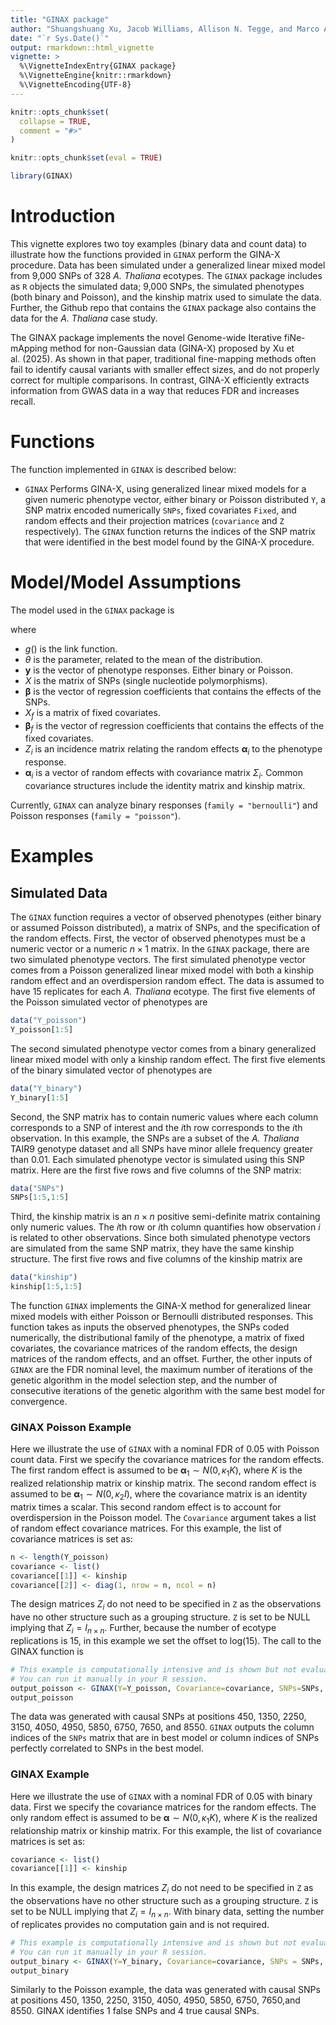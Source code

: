 ```yaml
---
title: "GINAX package"
author: "Shuangshuang Xu, Jacob Williams, Allison N. Tegge, and Marco A. R. Ferreira"
date: "`r Sys.Date()`"
output: rmarkdown::html_vignette
vignette: >
  %\VignetteIndexEntry{GINAX package}
  %\VignetteEngine{knitr::rmarkdown}
  %\VignetteEncoding{UTF-8}
---
```


```r
knitr::opts_chunk$set(
  collapse = TRUE,
  comment = "#>"
)
```

```r
knitr::opts_chunk$set(eval = TRUE)
```

```r
library(GINAX)
```


# Introduction

This vignette explores two toy examples (binary data and count data) to illustrate how the functions provided in `GINAX` perform the GINA-X procedure. Data has been simulated under a generalized linear mixed model from 9,000 SNPs of 328 _A. Thaliana_ ecotypes. The `GINAX` package includes as `R` objects the simulated data; 9,000 SNPs, the simulated phenotypes (both binary and Poisson), and the kinship matrix used to simulate the data. Further, the Github repo that contains the `GINAX` package also contains the data for the _A. Thaliana_ case study.

The GINAX package implements the novel Genome-wide Iterative fiNe-mApping method for non-Gaussian data (GINA-X) proposed by Xu et al. (2025). As shown in that paper, traditional fine-mapping methods often fail to identify causal variants with smaller effect sizes, and do not properly correct for multiple comparisons. In contrast, GINA-X efficiently extracts information from GWAS data in a way that reduces FDR and increases recall.


# Functions

The function implemented in `GINAX` is described below:

* `GINAX` Performs GINA-X, using generalized linear mixed models for a given numeric phenotype vector, either binary or Poisson distributed `Y`, a SNP matrix encoded numerically `SNPs`, fixed covariates `Fixed`, and random effects and their projection matrices (`covariance` and `Z` respectively). The `GINAX` function returns the indices of the SNP matrix that were identified in the best model found by the GINA-X procedure.

# Model/Model Assumptions

The model used in the `GINAX` package is

\begin{equation*}
\textbf{y} \sim F(\cdot|\theta) //
g(\theta) = X \boldsymbol{\beta} + X_f \boldsymbol{\beta}_f + Z_1 \boldsymbol{\alpha}_1 + \ldots + Z_l \boldsymbol{\alpha}_l
\end{equation*}

where

* $g()$ is the link function.
* $\theta$ is the parameter, related to the mean of the distribution.
* $\textbf{y}$ is the vector of phenotype responses. Either binary or Poisson.
* $X$ is the matrix of SNPs (single nucleotide polymorphisms).
* $\boldsymbol{\beta}$ is the vector of regression coefficients that contains the effects of the SNPs.
* $X_f$ is a matrix of fixed covariates.
* $\boldsymbol{\beta}_f$ is the vector of regression coefficients that contains the effects of the fixed covariates.
* $Z_i$ is an incidence matrix relating the random effects $\boldsymbol{\alpha}_i$ to the phenotype response.
* $\boldsymbol{\alpha}_i$ is a vector of random effects with covariance matrix $\Sigma_i$. Common covariance structures include the identity matrix and kinship matrix.

Currently, `GINAX` can analyze binary responses (`family = "bernoulli"`) and Poisson responses (`family = "poisson"`).

# Examples

## Simulated Data

The `GINAX` function requires a vector of observed phenotypes (either binary or assumed Poisson distributed), a matrix of SNPs, and the specification of the random effects. First, the vector of observed phenotypes must be a numeric vector or a numeric $n \times 1$ matrix. In the `GINAX` package, there are two simulated phenotype vectors. The first simulated phenotype vector comes from a Poisson generalized linear mixed model with both a kinship random effect and an overdispersion random effect. The data is assumed to have 15 replicates for each _A. Thaliana_ ecotype. The first five elements of the Poisson simulated vector of phenotypes are  

```r
data("Y_poisson")
Y_poisson[1:5]
```

The second simulated phenotype vector comes from a binary generalized linear mixed model with only a kinship random effect. The first five elements of the binary simulated vector of phenotypes are  
```r
data("Y_binary")
Y_binary[1:5]
```

Second, the SNP matrix has to contain numeric values where each column corresponds to a SNP of interest and the $i$th row corresponds to the $i$th observation. In this example, the SNPs are a subset of the _A. Thaliana_ TAIR9 genotype dataset and all SNPs have minor allele frequency greater than 0.01. Each simulated phenotype vector is simulated using this SNP matrix. Here are the first five rows and five columns of the SNP matrix:

```r
data("SNPs")
SNPs[1:5,1:5]
```

Third, the kinship matrix is an $n \times n$ positive semi-definite matrix containing only numeric values. The $i$th row or $i$th column quantifies how observation $i$ is related to other observations. Since both simulated phenotype vectors are simulated from the same SNP matrix, they have the same kinship structure. The first five rows and five columns of the kinship matrix are

```r
data("kinship")
kinship[1:5,1:5]
```



The function `GINAX` implements the GINA-X method for generalized linear mixed models with either Poisson or Bernoulli distributed responses. This function takes as inputs the observed phenotypes, the SNPs coded numerically, the distributional family of the phenotype, a matrix of fixed covariates, the covariance matrices of the random effects, the design matrices of the random effects, and an offset. Further, the other inputs of `GINAX` are the FDR nominal level, the maximum number of iterations of the genetic algorithm in the model selection step, and the number of consecutive iterations of the genetic algorithm with the same best model for convergence. 

### GINAX Poisson Example

Here we illustrate the use of `GINAX` with a nominal FDR of 0.05 with Poisson count data. First we specify the covariance matrices for the random effects. The first random effect is assumed to be $\boldsymbol{\alpha}_1 \sim N(0,\kappa_1 K)$, where $K$ is the realized relationship matrix or kinship matrix. The second random effect is assumed to be $\boldsymbol{\alpha}_1 \sim N(0,\kappa_2 I)$, where the covariance matrix is an identity matrix times a scalar. This second random effect is to account for overdispersion in the Poisson model. The `Covariance` argument takes a list of random effect covariance matrices. For this example, the list of covariance matrices is set as:

```r
n <- length(Y_poisson)
covariance <- list()
covariance[[1]] <- kinship
covariance[[2]] <- diag(1, nrow = n, ncol = n)
```

The design matrices $Z_i$ do not need to be specified in `Z` as the observations have no other structure such as a grouping structure. `Z` is set to be NULL implying that $Z_i = I_{n \times n}$. Further, because the number of ecotype replications is 15, in this example we set the offset to log(15). The call to the GINAX function is 

```r
# This example is computationally intensive and is shown but not evaluated in this vignette.
# You can run it manually in your R session.
output_poisson <- GINAX(Y=Y_poisson, Covariance=covariance, SNPs=SNPs, family="poisson", Z=NULL, offset=log(15),FDR_Nominal = 0.05, maxiterations = 1000, runs_til_stop = 200)
output_poisson
```

The data was generated with causal SNPs at positions 450, 1350, 2250, 3150, 4050, 4950, 5850, 6750, 7650, and 8550. `GINAX` outputs the column indices of the `SNPs` matrix that are in best model or column indices of SNPs perfectly correlated to SNPs in the best model.  

### GINAX Example

Here we illustrate the use of `GINAX` with a nominal FDR of 0.05 with binary data. First we specify the covariance matrices for the random effects. The only random effect is assumed to be $\boldsymbol{\alpha} \sim N(0,\kappa_1 K)$, where $K$ is the realized relationship matrix or kinship matrix. For this example, the list of covariance matrices is set as:

```r
covariance <- list()
covariance[[1]] <- kinship
```

In this example, the design matrices $Z_i$ do not need to be specified in `Z` as the observations have no other structure such as a grouping structure. `Z` is set to be NULL implying that $Z_i = I_{n \times n}$. With binary data, setting the number of replicates provides no computation gain and is not required. 

```r
# This example is computationally intensive and is shown but not evaluated in this vignette.
# You can run it manually in your R session.
output_binary <- GINAX(Y=Y_binary, Covariance=covariance, SNPs = SNPs, family = "bernoulli", Z=NULL, offset=NULL, FDR_Nominal = 0.05, maxiterations = 2000, runs_til_stop = 400)
output_binary
```

Similarly to the Poisson example, the data was generated with causal SNPs at positions 450, 1350, 2250, 3150, 4050, 4950, 5850, 6750, 7650,and 8550. GINAX identifies 1 false SNPs and 4 true causal SNPs.






